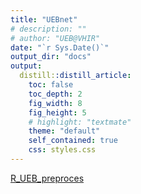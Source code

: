 ---
title: "UEBnet"
# description: ""
# author: "UEB@VHIR"
date: "`r Sys.Date()`"
output_dir: "docs"
output:
  distill::distill_article:
    toc: false
    toc_depth: 2
    fig_width: 8
    fig_height: 5
    # highlight: "textmate"
    theme: "default"
    self_contained: true
    css: styles.css
---


<head>
  <script type="text/javascript">
    var password = "MainHead"; // Cambia 'miContraseña' por la contraseña que prefieras
    var pass = prompt("Introduce la contraseña:");
    if (pass != password) {
      window.location = "about:blank"; // Si la contraseña es incorrecta, redirige a una página en blanco
    }
  </script>
</head>


[R_UEB_preproces](https://www.dropbox.com/scl/fi/p89esko25eppw6aks6f1x/R_UEB_preproces.html?rlkey=7merhl607w1k911c8il6lscxm&st=brkecwky&dl=0)
